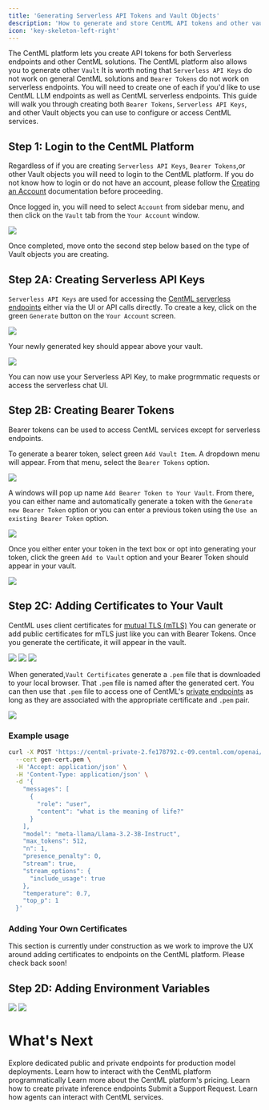 ```yaml
---
title: 'Generating Serverless API Tokens and Vault Objects'
description: 'How to generate and store CentML API tokens and other vault objects'
icon: 'key-skeleton-left-right'
---
```


The CentML platform lets you create API tokens for both Serverless endpoints and other CentML solutions. The CentML platform also allows you to generate other `Vault`
It is worth noting that `Serverless API Keys` do not work on general CentML solutions and `Bearer Tokens` do not work on serverless endpoints.
You will need to create one of each if you'd like to use CentML LLM endpoints as well as CentML serverless endpoints. 
This guide will walk you through creating both `Bearer Tokens`, `Serverless API Keys`, and other Vault objects you can use to configure or access CentML services.

## Step 1: Login to the CentML Platform
Regardless of if you are creating `Serverless API Keys`, `Bearer Tokens`,or other Vault objects you will need to login to the CentML platform. If you do not know how to login or do not have an account, please follow the [Creating an Account](/resources/account_creation) documentation before proceeding. 

Once logged in, you will need to select `Account` from sidebar menu, and then click on the `Vault` tab from the `Your Account` window. 

<Frame>
    <img src="/images/vault.png" style={{ borderRadius: '0.5rem' }} />
</Frame>


Once completed, move onto the second step below based on the type of Vault objects you are creating. 

## Step 2A: Creating Serverless API Keys
`Serverless API Keys` are used for accessing the [CentML serverless endpoints](/apps/serverless) either via the UI or API calls directly.
To create a key, click on the green `Generate` button on the `Your Account` screen.  

<Frame>
    <img src="/images/generate.png" style={{ borderRadius: '0.5rem' }} />
</Frame>


Your newly generated key should appear above your vault.

<Frame>
    <img src="/images/.png" style={{ borderRadius: '0.5rem' }} />
</Frame>


You can now use your Serverless API Key, to make progrmmatic requests or access the serverless chat UI.  




## Step 2B: Creating Bearer Tokens

Bearer tokens can be used to access CentML services except for serverless endpoints. 

To generate a bearer token, select green `Add Vault Item`. A dropdown menu will appear. From that menu, select the `Bearer Tokens` option.


<Frame>
    <img src="/images/vault-bearer-tokens.png" style={{ borderRadius: '0.5rem' }} />
</Frame>

A windows will pop up name `Add Bearer Token to Your Vault`. From there, you can either name and automatically generate a token with the `Generate new Bearer Token` option or you can enter a previous token using the `Use an existing Bearer Token` option.

<Frame>
    <img src="/images/add-bearer-token.png" style={{ borderRadius: '0.5rem' }} />
</Frame>

Once you either enter your token in the text box or opt into generating your token, click the green `Add to Vault` option and your Bearer Token should appear in your vault.

<Frame>
    <img src="/images/added-bearer-token.png" style={{ borderRadius: '0.5rem' }} />
</Frame>




## Step 2C: Adding Certificates to Your Vault 
CentML uses client certificates for [mutual TLS (mTLS)](https://www.cloudflare.com/learning/access-management/what-is-mutual-tls/)
You can generate or add public certificates for mTLS just like you can with Bearer Tokens. Once you generate the certificate, it will appear in the vault. 

<Frame>
    <img src="/images/add-certificates.png" style={{ borderRadius: '0.5rem' }} />
</Frame>

<Frame>
    <img src="/images/gen-cert.png" style={{ borderRadius: '0.5rem' }} />
</Frame>

<Frame>
    <img src="/images/added-certificate.png" style={{ borderRadius: '0.5rem' }} />
</Frame>

When generated,`Vault Certificates` generate a `.pem` file that is downloaded to your local browser.  That `.pem` file is named after the generated cert.  You can then use that `.pem` file to access one of CentML's [private endpoints](/resources/private) as long as they are associated with the appropriate certificate and `.pem` pair.


<Frame>
    <img src="/images/downloaded-pem.png" style={{ borderRadius: '0.5rem' }} />
</Frame>


### Example usage

```bash
curl -X POST 'https://centml-private-2.fe178792.c-09.centml.com/openai/v1/chat/completions' \
  --cert gen-cert.pem \
  -H 'Accept: application/json' \
  -H 'Content-Type: application/json' \
  -d '{
    "messages": [
      {
        "role": "user",
        "content": "what is the meaning of life?"
      }
    ],
    "model": "meta-llama/Llama-3.2-3B-Instruct",
    "max_tokens": 512,
    "n": 1,
    "presence_penalty": 0,
    "stream": true,
    "stream_options": {
      "include_usage": true
    },
    "temperature": 0.7,
    "top_p": 1
  }'

```

### Adding Your Own Certificates
This section is currently under construction as we work to improve the UX around adding certificates to endpoints on the CentML platform. Please check back soon! 



## Step 2D: Adding Environment Variables


<Frame>
    <img src="/images/add-env.png" style={{ borderRadius: '0.5rem' }} />
</Frame>

<Frame>
    <img src="/images/env-vault.png" style={{ borderRadius: '0.5rem' }} />
</Frame>

 


# What's Next

<CardGroup cols={2}>
  <Card
    title="LLM Serving"
    icon="messages"
    href="/apps/llm"
  >
    Explore dedicated public and private endpoints for production model deployments.
 </Card>
  <Card
    title="Clients"
    icon="terminal"
    href="/clients/setup"
  >
    Learn how to interact with the CentML platform programmatically
  </Card>
  <Card
    title="Resources and Pricing"
    icon="coins"
    href="/resources/pricing"
  >
    Learn more about the CentML platform's pricing.
  </Card>
  <Card
    title="Private Inference Endpoints"
    icon="lock"
    href="/resources/private"
  >
Learn how to create private inference endpoints
 </Card>
  <Card
    title="Submit a Support Request"
    icon="headset"
    href="/resources/requesting_support"
  >
    Submit a Support Request.
 </Card>
  <Card
    title="Agents on CentML"
    icon="user-secret"
    href="/resources/json_and_tool"
  >
    Learn how agents can interact with CentML services.
  </Card>
</CardGroup>






